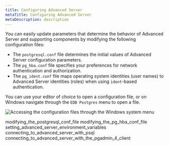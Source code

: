 ```yaml
---
title: Configuring Advanced Server
metaTitle: Configuring Advanced Server
metaDescription: description
---
```


You can easily update parameters that determine the behavior of Advanced
Server and supporting components by modifying the following
configuration files:

  - The `postgresql.conf` file determines the initial values of Advanced
    Server configuration parameters.
  - The `pg_hba.conf` file specifies your preferences for network
    authentication and authorization.
  - The `pg_ident.conf` file maps operating system identities (user
    names) to Advanced Server identities (roles) when using
    `ident`-based authentication.

You can use your editor of choice to open a configuration file, or on
Windows navigate through the `EDB Postgres` menu to open a file.

![*Accessing the configuration files through the Windows system
menu*](images/accessing_configuration_files.png)

<div class="toctree" data-maxdepth="3">

modifying\_the\_postgresql\_conf\_file
modifying\_the\_pg\_hba\_conf\_file
setting\_advanced\_server\_environment\_variables
connecting\_to\_advanced\_server\_with\_psql
connecting\_to\_advanced\_server\_with\_the\_pgadmin\_4\_client

</div>
